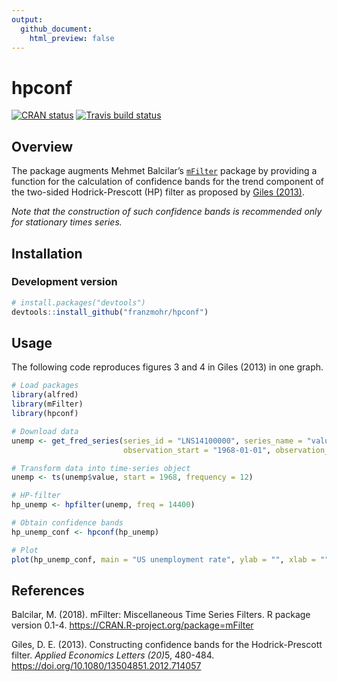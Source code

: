 ```yaml
---
output:
  github_document:
    html_preview: false
---
```


# hpconf

[![CRAN status](https://www.r-pkg.org/badges/version/hpconf)](https://cran.r-project.org/package=hpconf)
[![Travis build status](https://travis-ci.org/franzmohr/hpconf.svg?branch=master)](https://travis-ci.org/franzmohr/hpconf)

## Overview

The package augments Mehmet Balcilar's [`mFilter`](https://CRAN.R-project.org/package=mFilter) package by providing a function for the calculation of confidence bands for the trend component of the two-sided Hodrick-Prescott (HP) filter as proposed by [Giles (2013)](https://doi.org/10.1080/13504851.2012.714057).

*Note that the construction of such confidence bands is recommended only for stationary times series.*

## Installation

### Development version

```r
# install.packages("devtools")
devtools::install_github("franzmohr/hpconf")
```

## Usage

The following code reproduces figures 3 and 4 in Giles (2013) in one graph.

```r
# Load packages
library(alfred)
library(mFilter)
library(hpconf)

# Download data
unemp <- get_fred_series(series_id = "LNS14100000", series_name = "value",
                         observation_start = "1968-01-01", observation_end = "2012-03-01")

# Transform data into time-series object
unemp <- ts(unemp$value, start = 1968, frequency = 12)

# HP-filter
hp_unemp <- hpfilter(unemp, freq = 14400)

# Obtain confidence bands
hp_unemp_conf <- hpconf(hp_unemp)

# Plot
plot(hp_unemp_conf, main = "US unemployment rate", ylab = "", xlab = "", ylim = c(0, 12))
```

## References

Balcilar, M. (2018). mFilter: Miscellaneous Time Series Filters. R package version 0.1-4. <https://CRAN.R-project.org/package=mFilter>

Giles, D. E. (2013). Constructing confidence bands for the Hodrick-Prescott filter. <em>Applied Economics Letters (20)</em>5, 480-484. <https://doi.org/10.1080/13504851.2012.714057>